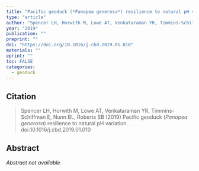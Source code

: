 ```yaml
---
title: "Pacific geoduck (*Panopea generosa*) resilience to natural pH variation"
type: "article"
author: "Spencer LH, Horwith M, Lowe AT, Venkataraman YR, Timmins-Schiffman E, Nunn BL, Roberts SB"
year: "2019"
publication: ""
preprint: ""
doi: "https://doi.org/10.1016/j.cbd.2019.01.010"
materials: ""
eprint: ""
toc: FALSE
categories:
  - geoduck
---
```


## Citation

> Spencer LH, Horwith M, Lowe AT, Venkataraman YR, Timmins-Schiffman E, Nunn BL, Roberts SB (2019) Pacific geoduck (*Panopea generosa*) resilience to natural pH variation. . doi:10.1016/j.cbd.2019.01.010

## Abstract

*Abstract not available*
